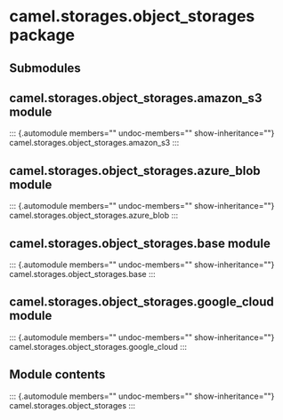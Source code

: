 # camel.storages.object_storages package

## Submodules

## camel.storages.object_storages.amazon_s3 module

::: {.automodule members="" undoc-members="" show-inheritance=""}
camel.storages.object_storages.amazon_s3
:::

## camel.storages.object_storages.azure_blob module

::: {.automodule members="" undoc-members="" show-inheritance=""}
camel.storages.object_storages.azure_blob
:::

## camel.storages.object_storages.base module

::: {.automodule members="" undoc-members="" show-inheritance=""}
camel.storages.object_storages.base
:::

## camel.storages.object_storages.google_cloud module

::: {.automodule members="" undoc-members="" show-inheritance=""}
camel.storages.object_storages.google_cloud
:::

## Module contents

::: {.automodule members="" undoc-members="" show-inheritance=""}
camel.storages.object_storages
:::
